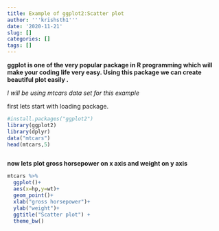 ```yaml
---
title: Example of ggplot2:Scatter plot
author: '''krishsth1'''
date: '2020-11-21'
slug: []
categories: []
tags: []
---
```


**ggplot is one of the very popular package in R programming which will make your coding life very easy. Using this package we can create beautiful plot easily .**

*I will be using mtcars data set for this example*

first lets start with loading package.

```r
#install.packages("ggplot2")
library(ggplot2)
library(dplyr)
data("mtcars")
head(mtcars,5)



```

**now lets plot gross horsepower on x axis and weight on y axis**

```r
mtcars %>%
  ggplot()+
  aes(x=hp,y=wt)+
  geom_point()+
  xlab("gross horsepower")+
  ylab("weight")+
  ggtitle("Scatter plot") +
  theme_bw()

```
